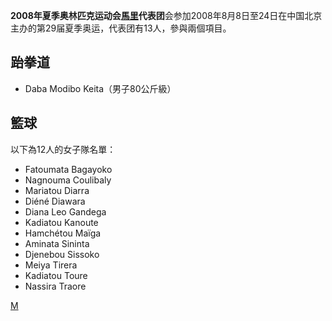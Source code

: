 {{Infobox Country Olympics
|NOC=MLI
|games=2008年夏季
|competitors=17
|sports=4
|flagbearer=[[Daba_Modibo_Keita|Daba Modibo Keita]]
|gold=
|silver=
|bronze=
|total=
|rank=
}}

'''2008年夏季奥林匹克运动会[[馬里|馬里]]代表团'''会参加2008年8月8日至24日在中国北京主办的第29届夏季奥运，代表团有13人，參與兩個項目。

== 跆拳道 ==
*Daba Modibo Keita（男子80公斤級）

== 籃球 ==
以下為12人的女子隊名單：
*Fatoumata Bagayoko 
*Nagnouma Coulibaly 
*Mariatou Diarra 
*Diéné Diawara 
*Diana Leo Gandega 
*Kadiatou Kanoute 
*Hamchétou Maïga 
*Aminata Sininta 
*Djenebou Sissoko 
*Meiya Tirera 
*Kadiatou Toure 
*Nassira Traore  


{{NOCin2008SummerOlympics}}

[[Category:2008年夏季奧林匹克運動會代表團|M]]